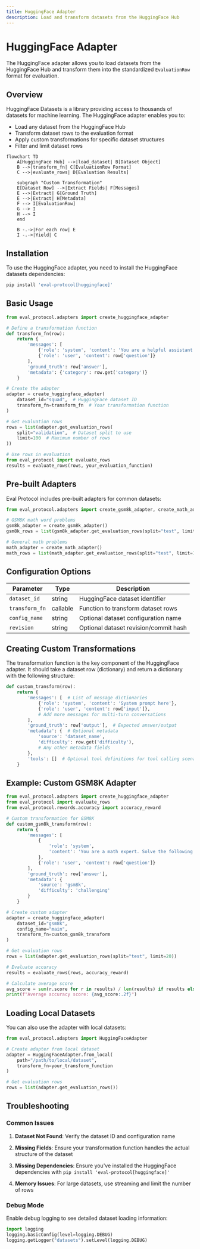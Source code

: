 ```yaml
---
title: HuggingFace Adapter
description: Load and transform datasets from the HuggingFace Hub
---
```


# HuggingFace Adapter

The HuggingFace adapter allows you to load datasets from the HuggingFace Hub and transform them into the standardized `EvaluationRow` format for evaluation.

## Overview

HuggingFace Datasets is a library providing access to thousands of datasets for machine learning. The HuggingFace adapter enables you to:

- Load any dataset from the HuggingFace Hub
- Transform dataset rows to the evaluation format
- Apply custom transformations for specific dataset structures
- Filter and limit dataset rows

```mermaid
flowchart TD
    A[HuggingFace Hub] -->|load_dataset| B[Dataset Object]
    B -->|transform_fn| C[EvaluationRow Format]
    C -->|evaluate_rows| D[Evaluation Results]
    
    subgraph "Custom Transformation"
    E[Dataset Row] -->|Extract Fields| F[Messages]
    E -->|Extract| G[Ground Truth]
    E -->|Extract| H[Metadata]
    F --> I[EvaluationRow]
    G --> I
    H --> I
    end
    
    B -.->|For each row| E
    I -.->|Yield| C
```

## Installation

To use the HuggingFace adapter, you need to install the HuggingFace datasets dependencies:

```bash
pip install 'eval-protocol[huggingface]'
```

## Basic Usage

```python
from eval_protocol.adapters import create_huggingface_adapter

# Define a transformation function
def transform_fn(row):
    return {
        'messages': [
            {'role': 'system', 'content': 'You are a helpful assistant.'},
            {'role': 'user', 'content': row['question']}
        ],
        'ground_truth': row['answer'],
        'metadata': {'category': row.get('category')}
    }

# Create the adapter
adapter = create_huggingface_adapter(
    dataset_id="squad",  # HuggingFace dataset ID
    transform_fn=transform_fn  # Your transformation function
)

# Get evaluation rows
rows = list(adapter.get_evaluation_rows(
    split="validation",  # Dataset split to use
    limit=100  # Maximum number of rows
))

# Use rows in evaluation
from eval_protocol import evaluate_rows
results = evaluate_rows(rows, your_evaluation_function)
```

## Pre-built Adapters

Eval Protocol includes pre-built adapters for common datasets:

```python
from eval_protocol.adapters import create_gsm8k_adapter, create_math_adapter

# GSM8K math word problems
gsm8k_adapter = create_gsm8k_adapter()
gsm8k_rows = list(gsm8k_adapter.get_evaluation_rows(split="test", limit=10))

# General math problems
math_adapter = create_math_adapter()
math_rows = list(math_adapter.get_evaluation_rows(split="test", limit=10))
```

## Configuration Options

| Parameter | Type | Description |
|-----------|------|-------------|
| `dataset_id` | string | HuggingFace dataset identifier |
| `transform_fn` | callable | Function to transform dataset rows |
| `config_name` | string | Optional dataset configuration name |
| `revision` | string | Optional dataset revision/commit hash |

## Creating Custom Transformations

The transformation function is the key component of the HuggingFace adapter. It should take a dataset row (dictionary) and return a dictionary with the following structure:

```python
def custom_transform(row):
    return {
        'messages': [  # List of message dictionaries
            {'role': 'system', 'content': 'System prompt here'},
            {'role': 'user', 'content': row['input']},
            # Add more messages for multi-turn conversations
        ],
        'ground_truth': row['output'],  # Expected answer/output
        'metadata': {  # Optional metadata
            'source': 'dataset_name',
            'difficulty': row.get('difficulty'),
            # Any other metadata fields
        },
        'tools': []  # Optional tool definitions for tool calling scenarios
    }
```

## Example: Custom GSM8K Adapter

```python
from eval_protocol.adapters import create_huggingface_adapter
from eval_protocol import evaluate_rows
from eval_protocol.rewards.accuracy import accuracy_reward

# Custom transformation for GSM8K
def custom_gsm8k_transform(row):
    return {
        'messages': [
            {
                'role': 'system', 
                'content': 'You are a math expert. Solve the following problem step by step.'
            },
            {'role': 'user', 'content': row['question']}
        ],
        'ground_truth': row['answer'],
        'metadata': {
            'source': 'gsm8k',
            'difficulty': 'challenging'
        }
    }

# Create custom adapter
adapter = create_huggingface_adapter(
    dataset_id="gsm8k",
    config_name="main",
    transform_fn=custom_gsm8k_transform
)

# Get evaluation rows
rows = list(adapter.get_evaluation_rows(split="test", limit=20))

# Evaluate accuracy
results = evaluate_rows(rows, accuracy_reward)

# Calculate average score
avg_score = sum(r.score for r in results) / len(results) if results else 0
print(f"Average accuracy score: {avg_score:.2f}")
```

## Loading Local Datasets

You can also use the adapter with local datasets:

```python
from eval_protocol.adapters import HuggingFaceAdapter

# Create adapter from local dataset
adapter = HuggingFaceAdapter.from_local(
    path="/path/to/local/dataset",
    transform_fn=your_transform_function
)

# Get evaluation rows
rows = list(adapter.get_evaluation_rows())
```

## Troubleshooting

### Common Issues

1. **Dataset Not Found**: Verify the dataset ID and configuration name

2. **Missing Fields**: Ensure your transformation function handles the actual structure of the dataset

3. **Missing Dependencies**: Ensure you've installed the HuggingFace dependencies with `pip install 'eval-protocol[huggingface]'`

4. **Memory Issues**: For large datasets, use streaming and limit the number of rows

### Debug Mode

Enable debug logging to see detailed dataset loading information:

```python
import logging
logging.basicConfig(level=logging.DEBUG)
logging.getLogger("datasets").setLevel(logging.DEBUG)
```